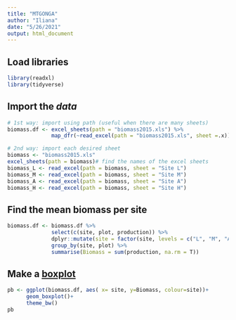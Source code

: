 ```yaml
---
title: "MTGONGA"
author: "Iliana"
date: "5/26/2021"
output: html_document
---
```


## Load libraries

```r
library(readxl) 
library(tidyverse)
```

## Import the *data*

```r
# 1st way: import using path (useful when there are many sheets)
biomass.df <- excel_sheets(path = "biomass2015.xls") %>% 
              map_dfr(~read_excel(path = "biomass2015.xls", sheet =.x))

# 2nd way: import each desired sheet
biomass <- "biomass2015.xls"
excel_sheets(path = biomass)# find the names of the excel sheets
biomass_L <- read_excel(path = biomass, sheet = "Site L")
biomass_M <- read_excel(path = biomass, sheet = "Site M")
biomass_A <- read_excel(path = biomass, sheet = "Site A")
biomass_H <- read_excel(path = biomass, sheet = "Site H")
```

## Find the mean **biomass** per **site**

```r
biomass.df <- biomass.df %>%
              select(c(site, plot, production)) %>%
              dplyr::mutate(site = factor(site, levels = c("L", "M", "A", "H"))) %>%
              group_by(site, plot) %>% 
              summarise(Biomass = sum(production, na.rm = T))
```

## Make a [boxplot]{.ul}

```r
pb <- ggplot(biomass.df, aes( x= site, y=Biomass, colour=site))+
      geom_boxplot()+
      theme_bw()
pb
```
